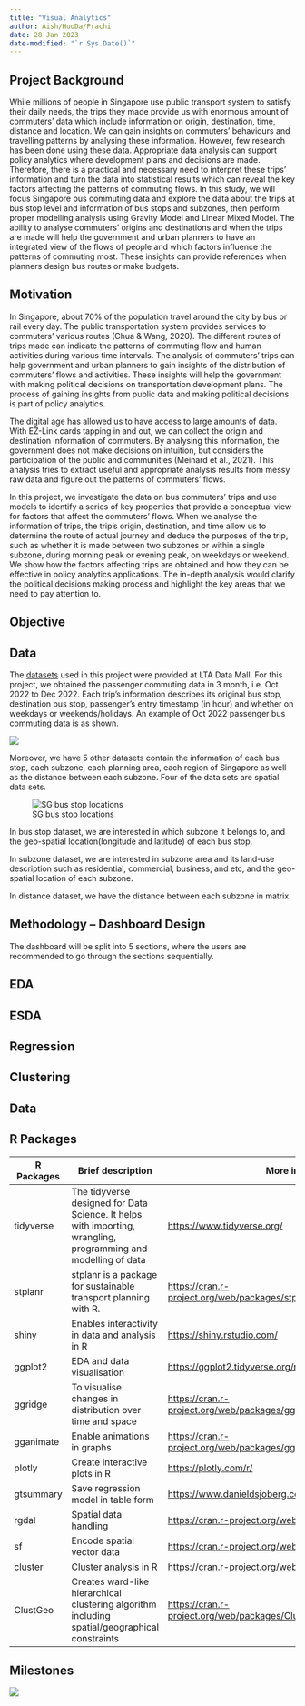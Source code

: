 ```yaml
---
title: "Visual Analytics"
author: Aish/HuoDa/Prachi
date: 28 Jan 2023
date-modified: "`r Sys.Date()`"
---
```


## Project Background

While millions of people in Singapore use public transport system to satisfy their daily needs, the trips they made provide us with enormous amount of commuters' data which include information on origin, destination, time, distance and location. We can gain insights on commuters' behaviours and travelling patterns by analysing these information. However, few research has been done using these data. Appropriate data analysis can support policy analytics where development plans and decisions are made. Therefore, there is a practical and necessary need to interpret these trips' information and turn the data into statistical results which can reveal the key factors affecting the patterns of commuting flows. In this study, we will focus Singapore bus commuting data and explore the data about the trips at bus stop level and information of bus stops and subzones, then perform proper modelling analysis using Gravity Model and Linear Mixed Model. The ability to analyse commuters' origins and destinations and when the trips are made will help the government and urban planners to have an integrated view of the flows of people and which factors influence the patterns of commuting most. These insights can provide references when planners design bus routes or make budgets.

## Motivation

In Singapore, about 70% of the population travel around the city by bus or rail every day. The public transportation system provides services to commuters' various routes (Chua & Wang, 2020). The different routes of trips made can indicate the patterns of commuting flow and human activities during various time intervals. The analysis of commuters' trips can help government and urban planners to gain insights of the distribution of commuters' flows and activities. These insights will help the government with making political decisions on transportation development plans. The process of gaining insights from public data and making political decisions is part of policy analytics.

The digital age has allowed us to have access to large amounts of data. With EZ-Link cards tapping in and out, we can collect the origin and destination information of commuters. By analysing this information, the government does not make decisions on intuition, but considers the participation of the public and communities (Meinard et al., 2021). This analysis tries to extract useful and appropriate analysis results from messy raw data and figure out the patterns of commuters' flows.

In this project, we investigate the data on bus commuters' trips and use models to identify a series of key properties that provide a conceptual view for factors that affect the commuters' flows. When we analyse the information of trips, the trip's origin, destination, and time allow us to determine the route of actual journey and deduce the purposes of the trip, such as whether it is made between two subzones or within a single subzone, during morning peak or evening peak, on weekdays or weekend. We show how the factors affecting trips are obtained and how they can be effective in policy analytics applications. The in-depth analysis would clarify the political decisions making process and highlight the key areas that we need to pay attention to.

## Objective

## Data

The [datasets](https://drive.google.com/drive/folders/1pEsy5ATAW61p7MZLz6g7WVz86w9hU4_r) used in this project were provided at LTA Data Mall. For this project, we obtained the passenger commuting data in 3 month, i.e. Oct 2022 to Dec 2022. Each trip's information describes its original bus stop, destination bus stop, passenger's entry timestamp (in hour) and whether on weekdays or weekends/holidays. An example of Oct 2022 passenger bus commuting data is as shown.

![](images/trip%20dataset.jpg)

Moreover, we have 5 other datasets contain the information of each bus stop, each subzone, each planning area, each region of Singapore as well as the distance between each subzone. Four of the data sets are spatial data sets.

![SG bus stop locations](images/1.jpg)

In bus stop dataset, we are interested in which subzone it belongs to, and the geo-spatial location(longitude and latitude) of each bus stop.

In subzone dataset, we are interested in subzone area and its land-use description such as residential, commercial, business, and etc, and the geo-spatial location of each subzone.

In distance dataset, we have the distance between each subzone in matrix.

## Methodology -- Dashboard Design

The dashboard will be split into 5 sections, where the users are recommended to go through the sections sequentially.

::: panel-tabset
## EDA

## ESDA

## Regression

## Clustering

## Data
:::

## R Packages

| R Packages | Brief description                                                                                              | More information                                                               |
|------------------|------------------------------|------------------------|
| tidyverse  | The tidyverse designed for Data Science. It helps with importing, wrangling, programming and modelling of data | <https://www.tidyverse.org/>                                                   |
| stplanr    | stplanr is a package for sustainable transport planning with R.                                                | <https://cran.r-project.org/web/packages/stplanr/vignettes/stplanr-paper.html> |
| shiny      | Enables interactivity in data and analysis in R                                                                | <https://shiny.rstudio.com/>                                                   |
| ggplot2    | EDA and data visualisation                                                                                     | <https://ggplot2.tidyverse.org/reference/>                                     |
| ggridge    | To visualise changes in distribution over time and space                                                       | <https://cran.r-project.org/web/packages/ggridges/vignettes/introduction.html> |
| gganimate  | Enable animations in graphs                                                                                    | <https://cran.r-project.org/web/packages/gganimate/gganimate.pdf>              |
| plotly     | Create interactive plots in R                                                                                  | <https://plotly.com/r/>                                                        |
| gtsummary  | Save regression model in table form                                                                            | <https://www.danieldsjoberg.com/gtsummary/>                                    |
| rgdal      | Spatial data handling                                                                                          | <https://cran.r-project.org/web/packages/rgdal/rgdal.pdf>                      |
| sf         | Encode spatial vector data                                                                                     | <https://cran.r-project.org/web/packages/sf/sf.pdf>                            |
| cluster    | Cluster analysis in R                                                                                          | <https://cran.r-project.org/web/packages/cluster/cluster.pdf>                  |
| ClustGeo   | Creates ward-like hierarchical clustering algorithm including spatial/geographical constraints                 | <https://cran.r-project.org/web/packages/ClustGeo/ClustGeo.pdf>                |

## Milestones

![](images/milestone.jpg)
